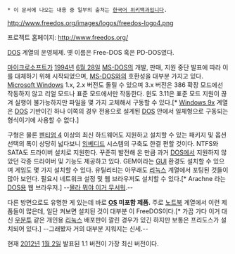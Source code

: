  * 이 문서에 나오는 내용 중 일부의 출처는 [[한국어 위키백과]]입니다.

http://www.freedos.org/images/logos/freedos-logo4.png

프로젝트 홈페이지: http://www.freedos.org/

[[DOS]] 계열의 운영체제. 옛 이름은 Free-DOS 혹은 PD-DOS였다.

[[마이크로소프트]]가 [[1994년]] [[6월 28일]] [[MS-DOS]]의 개발, 판매, 지원 중단 발표에 따라 이를 대체하기 위해 시작되었으며, [[MS-DOS]]와의 호환성을 대부분 가지고 있다. [[Microsoft Windows]] 1.x, 2.x 버전도 돌릴 수 있으며 3.x 버전은 386 확장 모드에선 작동하지 않고 리얼 모드나 표준 모드에서만 작동한다. 윈도 3.11은 표준 모드 지원이 끊겨 실행이 불가능하지만 파일을 몇 가지 교체해서 구동할 수 있다.[* [[Windows 9x]] 계열은 [[DOS]] 기반이긴 하나 이쪽의 경우 전용으로 설계된 [[DOS]] 안에서 일체형으로 구동되는 형식이기에 사용할 수 없다.]

구형은 물론 [[펜티엄 4]] 이상의 최신 하드웨어도 지원하고 설치할 수 있는 패키지 및 옵션 선택의 폭이 상당히 넓다보니 [[임베디드]] 시스템의 구축도 한결 편할 것이다. NTFS와 SATA도 드라이버 설치로 지원한다. 꾸준히 발전해 온 만큼 과거 [[DOS]]에서 지원하지 않았던 각종 드라이버 및 기능도 제공하고 있다. GEM이라는 [[GUI]] 환경도 설치할 수 있으며 게임도 몇 가지 설치할 수 있다. 유틸리티는 아무래도 [[리눅스]] 계열에서 포팅된 것들이 많아 보인다. 필요시 네트워크 설정 및 웹 브라우저도 설치할 수 있다.[* Arachne 라는 [[DOS]]용 웹 브라우저.] --[[몰라 뭐야 이거 무서워]].--

다른 방면으로도 유명한 게 있는데 바로 '''[[OS]] 미포함 제품.''' 주로 [[노트북]] 계열에서 이런 제품들이 많은데, 일단 켜보면 설치된 것이 대부분 이 FreeDOS이다.[* 가끔 가다 이거 대신 [[우분투]] 같은 개인용 [[리눅스]] 배포판이 깔린 경우가 있긴 하지만 보통은 프리도스가 설치되어 있다.] --그래봤자 거의 대부분 지워지는 신세.--

현재 [[2012년]] [[1월 2일]] 발표된 1.1 버전이 가장 최신 버전이다.

